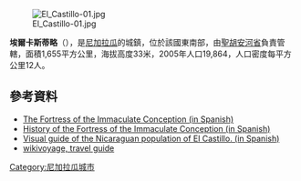 {{Coord|11|2|N|84|28|W|display=title}}

[[Image:El_Castillo-01.jpg|right]]

'''埃爾卡斯蒂略'''（{{lang-es|El Castillo}}），是[[尼加拉瓜|尼加拉瓜]]的城鎮，位於該國東南部，由[[聖胡安河省|聖胡安河省]]負責管轄，面積1,655平方公里，海拔高度33米，2005年人口19,864，人口密度每平方公里12人。

==參考資料==
*[http://www.manfut.org/cronologia/castillo.html The Fortress of the Immaculate Conception (in Spanish)] {{Wayback|url=http://www.manfut.org/cronologia/castillo.html |date=20200219213206 }}
*[http://www.nicatour.net/es/Nicaragua/El_Castillo_storia.asp History of the Fortress of the Immaculate Conception (in Spanish)] {{Wayback|url=http://www.nicatour.net/es/Nicaragua/El_Castillo_storia.asp |date=20200216230125 }}
*[http://lavueltaalmundo.net/fotos/301/458/viajar/el-castillo-pueblo-a-orillas-del-rio-san-juan.php Visual guide of the Nicaraguan population of El Castillo. (in Spanish)] {{Wayback|url=http://lavueltaalmundo.net/fotos/301/458/viajar/el-castillo-pueblo-a-orillas-del-rio-san-juan.php |date=20160304075415 }}
*[https://en.wikivoyage.org/wiki/El_Castillo wikivoyage, travel guide] {{Wayback|url=https://en.wikivoyage.org/wiki/El_Castillo |date=20150418181702 }}

{{Nicaragua-geo-stub}}
[[Category:尼加拉瓜城市|Category:尼加拉瓜城市]]
